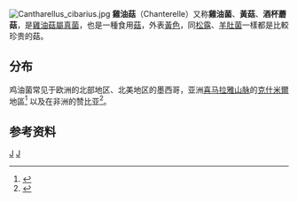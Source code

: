 {{expand|time=2015-07-28T07:49:17+00:00}}
{{Speciesbox
| taxon = Cantharellus cibarius''
| binomial_authority = [[Elias_Magnus_Fries|Fr.]] (1821)
| image = Chanterelle Cantharellus cibarius.jpg
| image_width = 240px
| image_caption = [[鸡油菌|鸡油菌]] ''Cantharellus cibarius''
}}
[[File:Cantharellus_cibarius.jpg|thumb]]
'''雞油菇'''（Chanterelle）又称'''雞油菌'''、'''黃菇'''、'''酒杯蘑菇'''，是[[雞油菇屬|雞油菇屬]][[真菌|真菌]]，也是一種食用[[菇|菇]]，外表[[黃色|黃色]]，同[[松露|松露]]、[[羊肚菌|羊肚菌]]一樣都是比較珍贵的菇。

==分布==
鸡油菌常见于欧洲的北部地区、北美地区的墨西哥，亚洲[[喜马拉雅山脉|喜马拉雅山脉]]的[[克什米爾|克什米爾]]地區<ref name=Dar2002>{{cite book |title=Biodiversity of the Kashmir Himalaya |author=Dar GH, Bhagat RC, Khan MA. |publisher=Anmol Publications PVT. LTD. |year=2002 |isbn=978-81-261-1117-6}}</ref>
以及在非洲的赞比亚<ref name=Boa2004>{{cite book |author=Boa ER. |title=Wild Edible Fungi: A Global Overview Of Their Use And Importance To People (Non-Wood Forest Products) |url=https://archive.org/details/bub_gb_Zd2NlcNZgvcC |publisher=Food & Agriculture Organization of the UN |location= |year=2004 |pages= |isbn=92-5-105157-7}}</ref>。

==参考资料==
{{Reflist}}

{{Authority control}}
{{Taxonbar}}
[[Category:鸡油菌属|J]]
[[Category:食用菌|J]]
